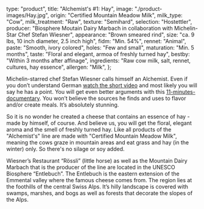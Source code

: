   type: "product",
  title: "Alchemist's #1: Hay",
  image: "./product-images/Hay.jpg",
  origin: "Certified Mountain Meadow Milk",
  milk_type: "Cow",
  milk_treatment: "Raw",
  texture: "Semihard",
  selection: "Hostettler",
  producer:
    "Biosphere Moutain Dairy Marbach in collaboration with Michelin-Star Chef Stefan Wiesner",
  appearance: "Brown smeared rind",
  size: "ca. 9 lbs, 10 inch diameter, 2.5 inch high",
  fidm: "Min. 54%",
  rennet: "Animal",
  paste: "Smooth, ivory colored",
  holes: "Few and small",
  maturation: "Min. 5 months",
  taste: "Floral and elegant, armoa of freshly turned hay",
  bestby: "Within 3 months after affinage",
  ingredients: "Raw cow milk, salt, rennet, cultures, hay essence",
  allergen: "Milk",
};

Michelin-starred chef Stefan Wiesner calls himself an Alchemist. Even if you don’t understand German [watch the short video](https://www.youtube.com/watch?v=FicdYNsrfoM&feature=youtu.be) and most likely you will say he has a point. You will get even better arguments with this [11-minutes-documentary](http://www.stefanwiesner.ch). You won’t believe the sources he finds and uses to flavor and/or create meals. It’s absolutely stunning.

So it is no wonder he created a cheese that contains an essence of hay - made by himself, of course. And believe us, you will get the floral, elegant aroma and the smell of freshly turned hay. Like all products of the "Alchemist's" line are made with "Certified Mountain Meadow Milk", meaning the cows graze in mountain areas and eat grass and hay (in the winter) only. So there's no silage or soy added.

Wiesner’s Restaurant “Rössli” (little horse) as well as the Mountain Dairy Marbach that is the producer of the line are located in the UNESCO Biosphere “Entlebuch”. The Entlebuch is the eastern extension of the Emmental valley where the famous cheese comes from. The region lies at the foothills of the central Swiss Alps. It’s hilly landscape is covered with swamps, marshes, and bogs as well as forests that decorate the slopes of the Alps.
